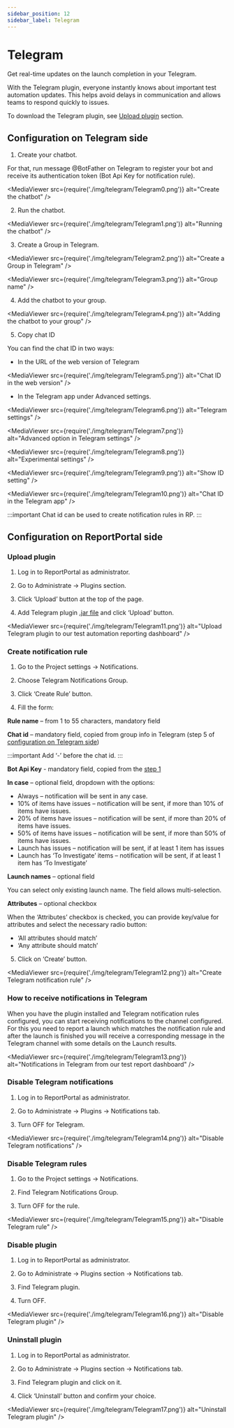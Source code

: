 ```yaml
---
sidebar_position: 12
sidebar_label: Telegram
---
```


# Telegram

Get real-time updates on the launch completion in your Telegram.

With the Telegram plugin, everyone instantly knows about important test automation updates. This helps avoid delays in communication and allows teams to respond quickly to issues.

To download the Telegram plugin, see [Upload plugin](/plugins/ManagePlugins#upload-plugin) section.

## Configuration on Telegram side

1. Create your chatbot.

For that, run message @BotFather on Telegram to register your bot and receive its authentication token (Bot Api Key for notification rule).

<MediaViewer src={require('./img/telegram/Telegram0.png')} alt="Create the chatbot" />

2. Run the chatbot.

<MediaViewer src={require('./img/telegram/Telegram1.png')} alt="Running the chatbot" />

3. Create a Group in Telegram.

<MediaViewer src={require('./img/telegram/Telegram2.png')} alt="Create a Group in Telegram" />

<MediaViewer src={require('./img/telegram/Telegram3.png')} alt="Group name" />

4. Add the chatbot to your group.

<MediaViewer src={require('./img/telegram/Telegram4.png')} alt="Adding the chatbot to your group" />

5. Copy chat ID

You can find the chat ID in two ways:

* In the URL of the web version of Telegram

<MediaViewer src={require('./img/telegram/Telegram5.png')} alt="Chat ID in the web version" />

* In the Telegram app under Advanced settings.

<MediaViewer src={require('./img/telegram/Telegram6.png')} alt="Telegram settings" />

<MediaViewer src={require('./img/telegram/Telegram7.png')} alt="Advanced option in Telegram settings" />

<MediaViewer src={require('./img/telegram/Telegram8.png')} alt="Experimental settings" />

<MediaViewer src={require('./img/telegram/Telegram9.png')} alt="Show ID setting" />

<MediaViewer src={require('./img/telegram/Telegram10.png')} alt="Chat ID in the Telegram app" />

:::important
Chat id can be used to create notification rules in RP.
:::

## Configuration on ReportPortal side

### Upload plugin

1. Log in to ReportPortal as administrator.

2. Go to Administrate -> Plugins section.

3. Click ‘Upload’ button at the top of the page.

4. Add Telegram plugin [.jar file](https://github.com/reportportal/plugin-telegram/packages/) and click ‘Upload’ button.

<MediaViewer src={require('./img/telegram/Telegram11.png')} alt="Upload Telegram plugin to our test automation reporting dashboard" />

### Create notification rule

1. Go to the Project settings -> Notifications.

2. Choose Telegram Notifications Group.

3. Click ‘Create Rule’ button.

4. Fill the form:

**Rule name** – from 1 to 55 characters, mandatory field

**Chat id** – mandatory field, copied from group info in Telegram (step 5 of [configuration on Telegram side](/plugins/notifications/Telegram#configuration-on-telegram-side))

:::important
Add ‘-’ before the chat id.
:::

**Bot Api Key** - mandatory field, copied from the [step 1](/plugins/notifications/Telegram#configuration-on-telegram-side)

**In case** – optional field, dropdown with the options:

* Always – notification will be sent in any case.
* 10% of items have issues – notification will be sent, if more than 10% of items have issues.
* 20% of items have issues – notification will be sent, if more than 20% of items have issues.
* 50% of items have issues – notification will be sent, if more than 50% of items have issues.
* Launch has issues – notification will be sent, if at least 1 item has issues
* Launch has ‘To Investigate’ items – notification will be sent, if at least 1 item has ‘To Investigate’

**Launch names** – optional field

You can select only existing launch name. The field allows multi-selection.

**Attributes** – optional checkbox

When the ‘Attributes’ checkbox is checked, you can provide key/value for attributes and select the necessary radio button:

* ‘All attributes should match’
* ‘Any attribute should match’

5. Click on ‘Create’ button.

<MediaViewer src={require('./img/telegram/Telegram12.png')} alt="Create Telegram notification rule" />

### How to receive notifications in Telegram

When you have the plugin installed and Telegram notification rules configured, you can start receiving notifications to the channel configured. For this you need to report a launch which matches the notification rule and after the launch is finished you will receive a corresponding message in the Telegram channel with some details on the Launch results.

<MediaViewer src={require('./img/telegram/Telegram13.png')} alt="Notifications in Telegram from our test report dashboard" />

### Disable Telegram notifications

1. Log in to ReportPortal as administrator.

2. Go to Administrate -> Plugins -> Notifications tab.

3. Turn OFF for Telegram.

<MediaViewer src={require('./img/telegram/Telegram14.png')} alt="Disable Telegram notifications" />

### Disable Telegram rules

1. Go to the Project settings -> Notifications.

2. Find Telegram Notifications Group.

3. Turn OFF for the rule.

<MediaViewer src={require('./img/telegram/Telegram15.png')} alt="Disable Telegram rule" />

### Disable plugin

1. Log in to ReportPortal as administrator.

2. Go to Administrate -> Plugins section -> Notifications tab.

3. Find Telegram plugin.

4. Turn OFF.

<MediaViewer src={require('./img/telegram/Telegram16.png')} alt="Disable Telegram plugin" />

### Uninstall plugin

1. Log in to ReportPortal as administrator.

2. Go to Administrate -> Plugins section -> Notifications tab.

3. Find Telegram plugin and click on it.

4. Click ‘Uninstall’ button and confirm your choice.

<MediaViewer src={require('./img/telegram/Telegram17.png')} alt="Uninstall Telegram plugin" />
